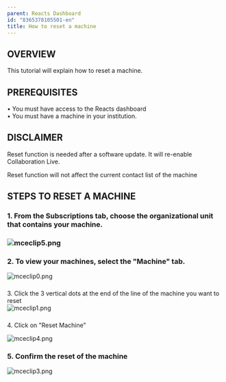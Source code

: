 ```yaml
---
parent: Reacts Dashboard
id: "8365378105501-en"
title: How to reset a machine
---
```

OVERVIEW
--------

This tutorial will explain how to reset a machine.

  
PREREQUISITES
----------------

• You must have access to the Reacts dashboard  
• You must have a machine in your institution.

DISCLAIMER
----------

Reset function is needed after a software update. It will re-enable Collaboration Live.

Reset function will not affect the current contact list of the machine

STEPS TO RESET A MACHINE
------------------------

### 1\. From the Subscriptions tab, choose the organizational unit that contains your machine.

### ![mceclip5.png](@assets/attachments/8365842004893.png)

### 2\. To view your machines, select the "Machine" tab.

![mceclip0.png](@assets/attachments/8365320824093.png)

###   
3\. Click the 3 vertical dots at the end of the line of the machine you want to reset  
![mceclip1.png](@assets/attachments/8365372369181.png)

###   
4\. Click on "Reset Machine"

![mceclip4.png](@assets/attachments/8365377322653.png)

### 5\. Confirm the reset of the machine

![mceclip3.png](@assets/attachments/8365376061853.png)


